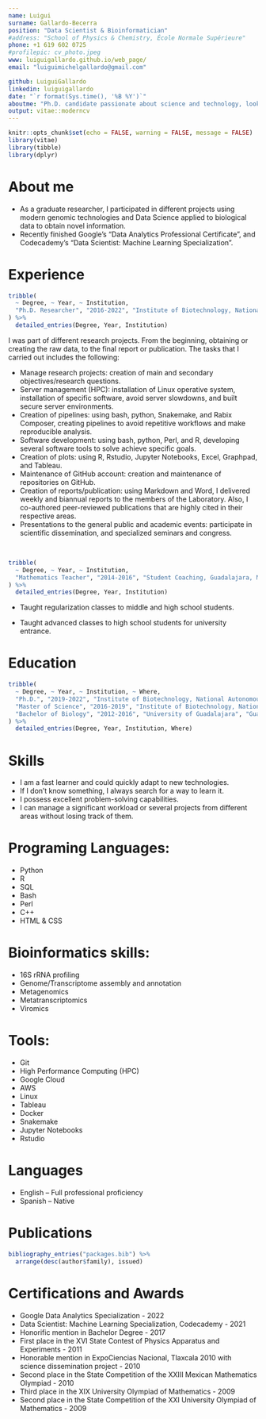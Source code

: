 ```yaml
---
name: Luigui
surname: Gallardo-Becerra
position: "Data Scientist & Bioinformatician"
#address: "School of Physics & Chemistry, École Normale Supérieure"
phone: +1 619 602 0725
#profilepic: cv_photo.jpeg
www: luiguigallardo.github.io/web_page/
email: "luiguimichelgallardo@gmail.com"

github: LuiguiGallardo
linkedin: luiguigallardo
date: "`r format(Sys.time(), '%B %Y')`"
aboutme: "Ph.D. candidate passionate about science and technology, looking for new challenges to apply and expand my skills in Data Science and Bioinformatics."
output: vitae::moderncv
---
```


```r
knitr::opts_chunk$set(echo = FALSE, warning = FALSE, message = FALSE)
library(vitae)
library(tibble)
library(dplyr)
```

# About me
 * As a graduate researcher, I participated in different projects using modern genomic technologies and Data Science applied to biological data to obtain novel information.
 * Recently finished Google's "Data Analytics Professional Certificate", and Codecademy's "Data Scientist: Machine Learning Specialization".

# Experience
```r
tribble(
  ~ Degree, ~ Year, ~ Institution,
  "Ph.D. Researcher", "2016-2022", "Institute of Biotechnology, National Autonomous University of Mexico",
) %>% 
  detailed_entries(Degree, Year, Institution)
```

I was part of different research projects. From the beginning, obtaining or creating the raw data, to the final report or publication. The tasks that I carried out includes the following:
\break

* Manage research projects: creation of main and secondary objectives/research questions.
* Server management (HPC): installation of Linux operative system, installation of specific software, avoid server slowdowns, and built secure server environments.
* Creation of pipelines: using bash, python, Snakemake, and Rabix Composer, creating pipelines to avoid repetitive workflows and make reproducible analysis.
* Software development: using bash, python, Perl, and R, developing several software tools to solve achieve specific goals.
* Creation of plots: using R, Rstudio, Jupyter Notebooks, Excel, Graphpad, and Tableau.
* Maintenance of GitHub account: creation and maintenance of repositories on GitHub.
* Creation of reports/publication: using Markdown and Word, I delivered weekly and biannual reports to the members of the Laboratory. Also, I co-authored peer-reviewed publications that are highly cited in their respective areas.
* Presentations to the general public and academic events: participate in scientific dissemination, and specialized seminars and congress.

\

```r
tribble(
  ~ Degree, ~ Year, ~ Institution,
  "Mathematics Teacher", "2014-2016", "Student Coaching, Guadalajara, Mexico",
) %>% 
  detailed_entries(Degree, Year, Institution)
```

* Taught regularization classes to middle and high school students.

* Taught advanced classes to high school students for university entrance.

# Education
```r
tribble(
  ~ Degree, ~ Year, ~ Institution, ~ Where,
  "Ph.D.", "2019-2022", "Institute of Biotechnology, National Autonomous University of Mexico", "Cuernavaca, Mexico",
  "Master of Science", "2016-2019", "Institute of Biotechnology, National Autonomous University of Mexico", "Cuernavaca, Mexico",
  "Bachelor of Biology", "2012-2016", "University of Guadalajara", "Guadalajara, Mexico"
) %>% 
  detailed_entries(Degree, Year, Institution, Where)
```

# Skills
* I am a fast learner and could quickly adapt to new technologies.
* If I don't know something, I always search for a way to learn it.
* I possess excellent problem-solving capabilities.
* I can manage a significant workload or several projects from different areas without losing track of them.

# Programing Languages:
* Python
* R
* SQL
* Bash
* Perl
* C++
* HTML & CSS

# Bioinformatics skills:
* 16S rRNA profiling
* Genome/Transcriptome assembly and annotation
* Metagenomics
* Metatranscriptomics
* Viromics

# Tools:
* Git
* High Performance Computing (HPC)
* Google Cloud
* AWS
* Linux
* Tableau
* Docker
* Snakemake
* Jupyter Notebooks
* Rstudio


# Languages
* English – Full professional proficiency
* Spanish – Native


# Publications
```r
bibliography_entries("packages.bib") %>%
  arrange(desc(author$family), issued)
```

# Certifications and Awards
* Google Data Analytics Specialization - 2022
* Data Scientist: Machine Learning Specialization, Codecademy - 2021
* Honorific mention in Bachelor Degree - 2017
* First place in the XVI State Contest of Physics Apparatus and Experiments - 2011
* Honorable mention in ExpoCiencias Nacional, Tlaxcala 2010 with science dissemination project - 2010
* Second place in the State Competition of the XXIII Mexican Mathematics Olympiad - 2010
* Third place in the XIX University Olympiad of Mathematics - 2009
* Second place in the State Competition of the XXI University Olympiad of Mathematics - 2009

